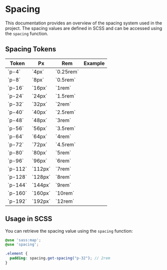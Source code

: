 

<Meta title="Design System/Spacing" />

# Spacing

<Description of="Spacing" />

This documentation provides an overview of the spacing system used in the project. The spacing values are defined in SCSS and can be accessed using the `spacing` function.

## Spacing Tokens


<table>
  <thead>
    <tr>
      <th>Token</th>
      <th>Px</th>
      <th>Rem</th>
      <th>Example</th>
    </tr>
  </thead>
  <tbody>
    <tr><td>`p-4`</td><td>`4px`</td><td>`0.25rem`</td><td><div style={{ backgroundColor: '#da1307', width: '4px', height: '10px' }} /></td></tr>
    <tr><td>`p-8`</td><td>`8px`</td><td>`0.5rem`</td><td><div style={{ backgroundColor: '#da1307', width: '8px', height: '10px' }} /></td></tr>
    <tr><td>`p-16`</td><td>`16px`</td><td>`1rem`</td><td><div style={{ backgroundColor: '#da1307', width: '16px', height: '10px' }} /></td></tr>
    <tr><td>`p-24`</td><td>`24px`</td><td>`1.5rem`</td><td><div style={{ backgroundColor: '#da1307', width: '24px', height: '10px' }} /></td></tr>
    <tr><td>`p-32`</td><td>`32px`</td><td>`2rem`</td><td><div style={{ backgroundColor: '#da1307', width: '32px', height: '10px' }} /></td></tr>
    <tr><td>`p-40`</td><td>`40px`</td><td>`2.5rem`</td><td><div style={{ backgroundColor: '#da1307', width: '40px', height: '10px' }} /></td></tr>
    <tr><td>`p-48`</td><td>`48px`</td><td>`3rem`</td><td><div style={{ backgroundColor: '#da1307', width: '48px', height: '10px' }} /></td></tr>
    <tr><td>`p-56`</td><td>`56px`</td><td>`3.5rem`</td><td><div style={{ backgroundColor: '#da1307', width: '56px', height: '10px' }} /></td></tr>
    <tr><td>`p-64`</td><td>`64px`</td><td>`4rem`</td><td><div style={{ backgroundColor: '#da1307', width: '64px', height: '10px' }} /></td></tr>
    <tr><td>`p-72`</td><td>`72px`</td><td>`4.5rem`</td><td><div style={{ backgroundColor: '#da1307', width: '72px', height: '10px' }} /></td></tr>
    <tr><td>`p-80`</td><td>`80px`</td><td>`5rem`</td><td><div style={{ backgroundColor: '#da1307', width: '80px', height: '10px' }} /></td></tr>
    <tr><td>`p-96`</td><td>`96px`</td><td>`6rem`</td><td><div style={{ backgroundColor: '#da1307', width: '96px', height: '10px' }} /></td></tr>
    <tr><td>`p-112`</td><td>`112px`</td><td>`7rem`</td><td><div style={{ backgroundColor: '#da1307', width: '112px', height: '10px' }} /></td></tr>
    <tr><td>`p-128`</td><td>`128px`</td><td>`8rem`</td><td><div style={{ backgroundColor: '#da1307', width: '128px', height: '10px' }} /></td></tr>
    <tr><td>`p-144`</td><td>`144px`</td><td>`9rem`</td><td><div style={{ backgroundColor: '#da1307', width: '144px', height: '10px' }} /></td></tr>
    <tr><td>`p-160`</td><td>`160px`</td><td>`10rem`</td><td><div style={{ backgroundColor: '#da1307', width: '160px', height: '10px' }} /></td></tr>
    <tr><td>`p-192`</td><td>`192px`</td><td>`12rem`</td><td><div style={{ backgroundColor: '#da1307', width: '192px', height: '10px' }} /></td></tr>
  </tbody>
</table>

## Usage in SCSS

You can retrieve the spacing value using the `spacing` function:

```scss
@use 'sass:map';
@use 'spacing';

.element {
  padding: spacing.get-spacing("p-32"); // 2rem
}
```
